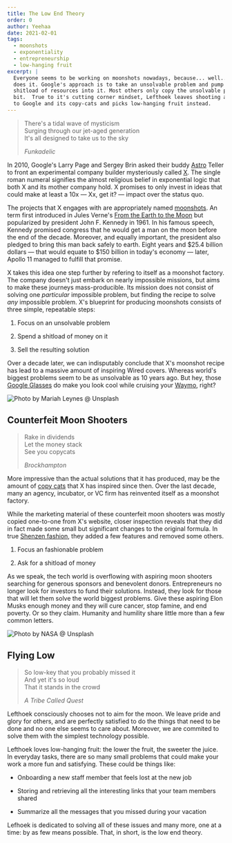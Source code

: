 ```yaml
---
title: The Low End Theory
order: 0
author: Yeehaa
date: 2021-02-01
tags:
  - moonshots
  - exponentiality
  - entrepreneurship
  - low-hanging fruit
excerpt: |
  Everyone seems to be working on moonshots nowadays, because... well... Google
  does it. Google's approach is to take an unsolvable problem and pump a
  shitload of resources into it. Most others only copy the unsolvable problem
  bit.  True to it's cutting corner mindset, Lefthoek leaves shooting at moons
  to Google and its copy-cats and picks low-hanging fruit instead.
---
```


> There's a tidal wave of mysticism   
> Surging through our jet-aged generation   
> It's all designed to take us to the sky   
> 
> *Funkadelic*

In 2010, Google's Larry Page and Sergey Brin asked their buddy
[Astro](https://hanna-barbera.fandom.com/wiki/Astro) Teller to front an
experimental company builder mysteriously called [X](https://x.company/). The
single roman numeral signifies the almost religious belief in exponential logic
that both X and its mother company hold. X promises to only invest in ideas that
could make at least a 10x &mdash; Xx, get it?  &mdash; impact over the status
quo. 

The projects that X engages with are appropriately named
[moonshots](https://www.thegeniusworks.com/2020/02/a-decade-of-moonshots-alphabet-x/).
An term first introduced in Jules Verne's [From the Earth to the
Moon](https://en.wikipedia.org/wiki/From_the_Earth_to_the_Moon) but popularized
by president John F. Kennedy in 1961. In his famous speech, Kennedy promised
congress that he would get a man on the moon before the end of the decade.
Moreover, and equally important, the president also pledged to bring this man
back safely to earth.  Eight years and $25.4 billion dollars &mdash; that would
equate to $150 billion in today's economy &mdash; later, Apollo 11 managed to
fulfill that promise.

X takes this idea one step further by refering to itself as a moonshot factory.
The company doesn't just embark on nearly impossible missions, but aims to make
these journeys mass-producible. Its mission does not consist of solving one
*particular* impossible problem, but finding the recipe to solve *any*
impossible problem. X's blueprint for producing moonshots consists of three
simple, repeatable steps:

1. Focus on an unsolvable problem    

2. Spend a shitload of money on it  

3. Sell the resulting solution

Over a decade later, we can indisputably conclude that X's moonshot recipe has
lead to a massive amount of inspiring Wired covers. Whereas world's biggest
problems seem to be as unsolvable as 10 years ago. But hey, those [Google
Glasses](https://www.theguardian.com/technology/2014/feb/19/google-glass-advice-smartglasses-glasshole#:~:text=Early%20adopters%20of%20Glass%2C%20derogatorily,for%20long%20periods%20of%20time.)
do make you look cool while cruising your [Waymo](https://waymo.com/), right?

![Photo by Mariah Leynes @ Unsplash](/images/moonshot.jpg)


## Counterfeit Moon Shooters

> Rake in dividends   
> Let the money stack  
> See you copycats   
>
> *Brockhampton*

More impressive than the actual solutions that it has produced, may be the
amount of [copy cats](https://www.moonshot-factory.eu/en/missions/) that X has
inspired since then. Over the last decade, many an agency, incubator, or VC firm
has reinvented itself as a moonshot factory. 

While the marketing material of these counterfeit moon shooters was mostly
copied one-to-one from X's website, closer inspection reveals that they did in
fact made some small but significant changes to the original formula. In true
[Shenzen fashion](https://nostarch.com/hardwarehackerpaperback), they added a few features and removed some others.

1. Focus an fashionable problem    

2. Ask for a shitload of money 

As we speak, the tech world is overflowing with aspiring moon shooters searching
for generous sponsors and benevolent donors. Entrepreneurs no longer look for
investors to fund their solutions. Instead, they look for those that will let
them solve the world biggest problems. Give these aspiring Elon Musks enough
money and they will cure cancer, stop famine, and end poverty. Or so they claim.
Humanity and humility share little more than a few common letters.

![Photo by NASA @ Unsplash](/images/moonshot-2.jpg)

## Flying Low
 
> So low-key that you probably missed it   
> And yet it's so loud    
> That it stands in the crowd
>
> *A Tribe Called Quest*

Lefthoek consciously chooses not to aim for the moon. We leave pride and glory
for others, and are perfectly satisfied to do the things that need to be done
and no one else seems to care about. Moreover, we are commited to solve them
with the simplest technology possible. 

Lefthoek loves low-hanging fruit: the lower the fruit, the sweeter the juice. In
everyday tasks, there are so many small problems that could make your work a
more fun and satisfying. These could be things like:

+ Onboarding a new staff member that feels lost at the new job

+ Storing and retrieving all the interesting links that your team members shared 

+ Summarize all the messages that you missed during your vacation

Lefhoek is dedicated to solving all of these issues and many more, one at a
time: by as few means possible. That, in short, is the low end theory.

